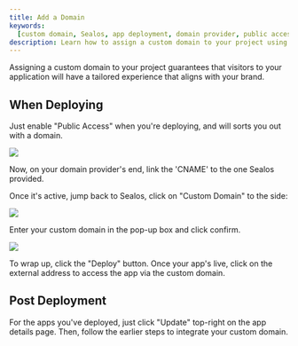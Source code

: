 ```yaml
---
title: Add a Domain
keywords:
  [custom domain, Sealos, app deployment, domain provider, public access]
description: Learn how to assign a custom domain to your project using Sealos for a tailored brand experience. Follow our step-by-step guide for seamless app deployment.
---
```



Assigning a custom domain to your project guarantees that visitors to your application will have a tailored experience
that aligns with your brand.

## When Deploying

Just enable "Public Access" when you're deploying, and <AppDashboardLink /> will sorts you out with a
domain.

![](./images/app-launchpad-domain.png)

Now, on your domain provider's end, link the 'CNAME' to the one Sealos provided.

Once it's active, jump back to Sealos, click on "Custom Domain" to the side:

![](./images/app-launchpad-domain1.png)

Enter your custom domain in the pop-up box and click confirm.

![](./images/app-launchpad-domain2.png)

To wrap up, click the "Deploy" button. Once your app's live, click on the external address to access the app via the
custom domain.

## Post Deployment

For the apps you've deployed, just click "Update" top-right on the app details page. Then, follow the earlier steps to
integrate your custom domain.
